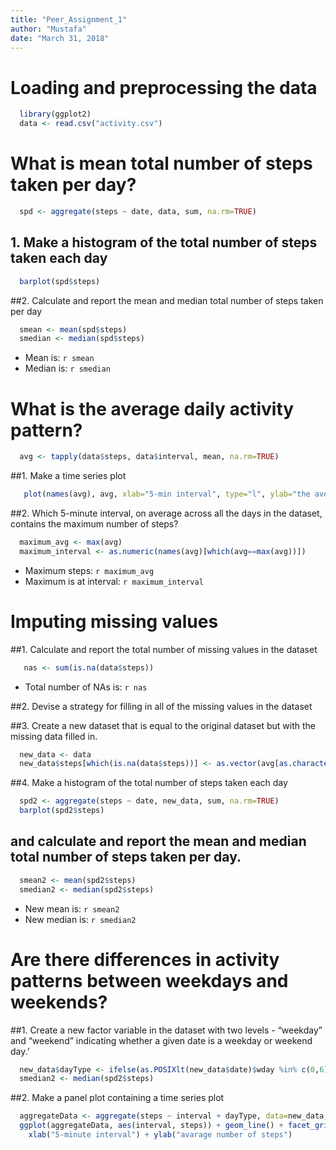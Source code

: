 ---
title: "Peer_Assignment_1"
author: "Mustafa"
date: "March 31, 2018"
---

# Loading and preprocessing the data
```{r results='hide'}
  library(ggplot2) 
  data <- read.csv("activity.csv")
```

# What is mean total number of steps taken per day?
```{r results='hide'}
  spd <- aggregate(steps ~ date, data, sum, na.rm=TRUE)
```

## 1. Make a histogram of the total number of steps taken each day
```{r results='hide'}
  barplot(spd$steps)   
```

##2. Calculate and report the mean and median total number of steps taken per day
```{r results='hide'}
  smean <- mean(spd$steps)
  smedian <- median(spd$steps)
```
* Mean is: `r smean`
* Median is: `r smedian`


# What is the average daily activity pattern?
```{r results='hide'}
  avg <- tapply(data$steps, data$interval, mean, na.rm=TRUE)   
```

##1. Make a time series plot
```{r results='hide'}
   plot(names(avg), avg, xlab="5-min interval", type="l", ylab="the average number of steps")  
```

##2. Which 5-minute interval, on average across all the days in the dataset, contains the maximum number of steps?
```{r results='hide'}
  maximum_avg <- max(avg)
  maximum_interval <- as.numeric(names(avg)[which(avg==max(avg))])
```
* Maximum steps: `r maximum_avg`
* Maximum is at interval: `r maximum_interval`

# Imputing missing values
##1. Calculate and report the total number of missing values in the dataset
```{r results='hide'}
   nas <- sum(is.na(data$steps))
```
* Total number of NAs is: `r nas`

##2. Devise a strategy for filling in all of the missing values in the dataset

##3. Create a new dataset that is equal to the original dataset but with the missing data filled in.
```{r results='hide'}
  new_data <- data
  new_data$steps[which(is.na(data$steps))] <- as.vector(avg[as.character(data[which(is.na(data$steps)),3])])
```

##4. Make a histogram of the total number of steps taken each day
```{r results='hide'}
  spd2 <- aggregate(steps ~ date, new_data, sum, na.rm=TRUE)
  barplot(spd2$steps)
```

## and calculate and report the mean and median total number of steps taken per day.
```{r results='hide'}
  smean2 <- mean(spd2$steps)
  smedian2 <- median(spd2$steps)
```

* New mean is: `r smean2`
* New median is: `r smedian2`

# Are there differences in activity patterns between weekdays and weekends?

##1. Create a new factor variable in the dataset with two levels - "weekday" and "weekend" indicating whether a given date is a weekday or weekend day.'
```{r results='hide'}
  new_data$dayType <- ifelse(as.POSIXlt(new_data$date)$wday %in% c(0,6), "weekends","weekdays")
  smedian2 <- median(spd2$steps)
```

##2. Make a panel plot containing a time series plot
```{r results='hide'}
  aggregateData <- aggregate(steps ~ interval + dayType, data=new_data, mean)
  ggplot(aggregateData, aes(interval, steps)) + geom_line() + facet_grid(dayType ~ .) + 
    xlab("5-minute interval") + ylab("avarage number of steps")
```


